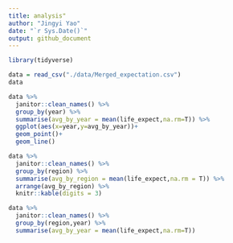 ```yaml
---
title: analysis"
author: "Jingyi Yao"
date: "`r Sys.Date()`"
output: github_document
---
```


```r
library(tidyverse)
```


```r
data = read_csv("./data/Merged_expectation.csv")
data

```


```r
data %>% 
  janitor::clean_names() %>% 
  group_by(year) %>% 
  summarise(avg_by_year = mean(life_expect,na.rm=T)) %>% 
  ggplot(aes(x=year,y=avg_by_year))+
  geom_point()+
  geom_line()

```


```r
data %>% 
  janitor::clean_names() %>% 
  group_by(region) %>% 
  summarise(avg_by_region = mean(life_expect,na.rm = T)) %>% 
  arrange(avg_by_region) %>% 
  knitr::kable(digits = 3)
```


```r
data %>% 
  janitor::clean_names() %>% 
  group_by(region,year) %>% 
  summarise(avg_by_year = mean(life_expect,na.rm=T))



```


```r



```


```r



```


```r



```


```r



```




